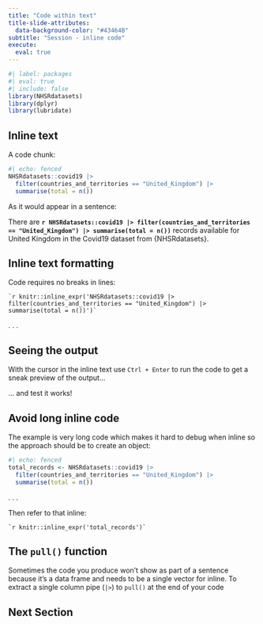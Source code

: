 ```yaml
---
title: "Code within text"
title-slide-attributes: 
  data-background-color: "#43464B"
subtitle: "Session - inline code"
execute: 
  eval: true
---
```


```r
#| label: packages
#| eval: true
#| include: false
library(NHSRdatasets)
library(dplyr)
library(lubridate)

```

## Inline text

A code chunk: 

```r
#| echo: fenced
NHSRdatasets::covid19 |>
  filter(countries_and_territories == "United_Kingdom") |>
  summarise(total = n())
```

As it would appear in a sentence:

There are **`r NHSRdatasets::covid19 |> filter(countries_and_territories == "United_Kingdom") |> summarise(total = n())`** records available for United Kingdom in the Covid19 dataset from {NHSRdatasets}.

## Inline text formatting

Code requires no breaks in lines:

``` `r knitr::inline_expr('NHSRdatasets::covid19 |> filter(countries_and_territories == "United_Kingdom") |> summarise(total = n())')` ```

. . . 

:::{.callout-note collapse=false appearance='default' icon=true}
## Seeing the output 
With the cursor in the inline text use `Ctrl + Enter` to run the code to get a sneak preview of the output...

... and test it works!
:::

## Avoid long inline code

The example is very long code which makes it hard to debug when inline so the approach should be to create an object:

```r
#| echo: fenced
total_records <- NHSRdatasets::covid19 |>
  filter(countries_and_territories == "United_Kingdom") |>
  summarise(total = n())
```

. . .

Then refer to that inline:

``` `r knitr::inline_expr('total_records')` ```

:::{.callout-tip collapse=false appearance='default' icon=true}
## The `pull()` function
Sometimes the code you produce won't show as part of a sentence because it's a data frame and needs to be a single vector for inline. 
To extract a single column pipe (`|>`) to `pull()` at the end of your code

:::

## Next Section

